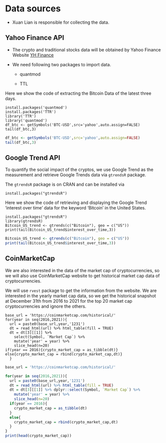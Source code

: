 # Data sources

- Xuan Lian is responsible for collecting the data.

## Yahoo Finance API

- The crypto and traditional stocks data  will be obtained by Yahoo Finance Website [YH Finance](https://finance.yahoo.com)

- We need following two packages to import data.

  - quantmod
  
  - TTL

Here we show the code of extracting the Bitcoin Data of the latest three days.

    install.packages('quantmod')
    install.packages('TTR')
    library('TTR')
    library('quantmod')
    df_btc <- getSymbols('BTC-USD',src='yahoo',auto.assign=FALSE)
    tail(df_btc,3)

```r
df_btc <- getSymbols('BTC-USD',src='yahoo',auto.assign=FALSE)
tail(df_btc,3)
```



## Google Trend API

To quantify the social impact of the cryptos, we use Google Trend as the measurement and retrieve Google Trends data via `gtrendsR` package.

The `gtrendsR` package is on CRAN and can be installed via
    
    install.packages("gtrendsR")

Here we show the code of retrieving and displaying the Google Trend 'interest over time' data for the keyword 'Bitcoin' in the United States.

    install.packages("gtrendsR")
    library(gtrendsR)
    Bitcoin_US_trend <- gtrends(c("Bitcoin"), geo = c("US"))
    print(tail(Bitcoin_US_trend$interest_over_time,3))

```r
Bitcoin_US_trend <- gtrends(c("Bitcoin"), geo = c("US"))
print(tail(Bitcoin_US_trend$interest_over_time,3))
```

## CoinMarketCap 

We are also interested in the data of the market cap of cryptocurrencies, so we will also use CoinMarketCap website to get historical market cap data of cryptocurrencies.

We will use `rvest` package to get the information from the website. We are interested in the yearly market cap data, so we get the historical snapshot at December 31th from 2016 to 2021 for the top 20 market cap cryptocurrencies and ignore the others.

    base_url = 'https://coinmarketcap.com/historical/'
    for(year in seq(2016,2021)){
      url = paste0(base_url,year,'1231')
      dt = read_html(url) %>% html_table(fill = TRUE)
      dt = dt[3][[1]] %>% 
        select(Symbol, `Market Cap`) %>%
        mutate('year' = year) %>%
        slice_head(n=20)
    if(year == 2016){crypto_market_cap = as_tibble(dt)}
    else{crypto_market_cap = rbind(crypto_market_cap,dt)}
      }

```r
base_url = 'https://coinmarketcap.com/historical/'

for(year in seq(2016,2021)){
  url = paste0(base_url,year,'1231')
  dt = read_html(url) %>% html_table(fill = TRUE)
  dt = dt[3][[1]] %>% dplyr::select(Symbol, `Market Cap`) %>%
    mutate('year' = year) %>%
    slice_head(n=20)
  if(year == 2016){
    crypto_market_cap = as_tibble(dt)
  }
  else{
    crypto_market_cap = rbind(crypto_market_cap,dt)
  }
}
print(head(crypto_market_cap))
```

